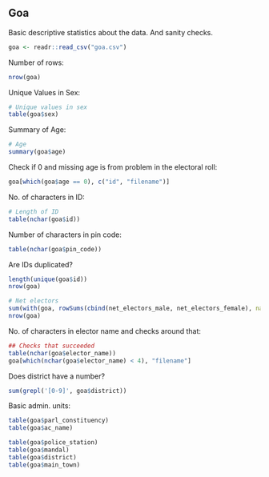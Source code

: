 ## Goa

Basic descriptive statistics about the data. And sanity checks.

```r
goa <- readr::read_csv("goa.csv")
```

Number of rows:

```r
nrow(goa)
```

Unique Values in Sex:

```r
# Unique values in sex
table(goa$sex)
```

Summary of Age:

```r
# Age
summary(goa$age)
```

Check if 0 and missing age is from problem in the electoral roll:

```r
goa[which(goa$age == 0), c("id", "filename")]
```

No. of characters in ID:
```r
# Length of ID
table(nchar(goa$id))
```

Number of characters in pin code:

```r
table(nchar(goa$pin_code))
```

Are IDs duplicated?

```r
length(unique(goa$id))
nrow(goa)
```

```r
# Net electors
sum(with(goa, rowSums(cbind(net_electors_male, net_electors_female), na.rm = T) == net_electors_total), na.rm = T)
nrow(goa)
```

No. of characters in elector name and checks around that:
```r
## Checks that succeeded
table(nchar(goa$elector_name))
goa[which(nchar(goa$elector_name) < 4), "filename"]
```

Does district have a number?
```r
sum(grepl('[0-9]', goa$district))
```

Basic admin. units:
```r
table(goa$parl_constituency)
table(goa$ac_name)

table(goa$police_station)
table(goa$mandal)
table(goa$district)
table(goa$main_town)
```
